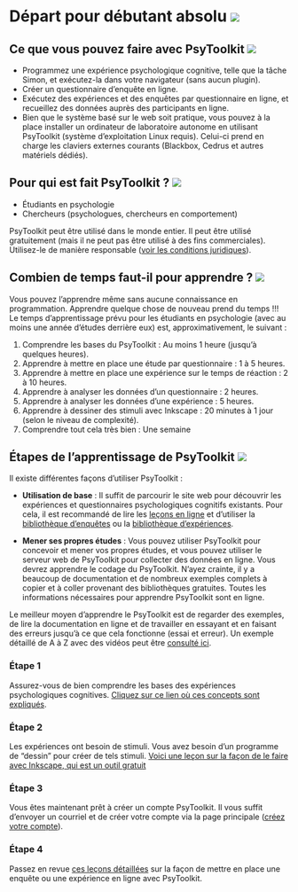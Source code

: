 # Départ pour débutant absolu [![](img/ukflag.png)](https://www.psytoolkit.org/doc3.2.0/absolutebeginners.html){#s3}

## Ce que vous pouvez faire avec PsyToolkit [![](img/ukflag.png)](https://www.psytoolkit.org/doc3.2.0/absolutebeginners.html#_what_type_of_things_you_can_do_with_psytoolkit){#s3-1}

* Programmez une expérience psychologique cognitive, telle que la tâche Simon, et exécutez-la dans votre navigateur (sans aucun plugin).
* Créer un questionnaire d'enquête en ligne.
* Exécutez des expériences et des enquêtes par questionnaire en ligne, et recueillez des données auprès des participants en ligne.
* Bien que le système basé sur le web soit pratique, vous pouvez à la place installer un ordinateur de laboratoire autonome en utilisant PsyToolkit (système d'exploitation Linux requis). Celui-ci prend en charge les claviers externes courants (Blackbox, Cedrus et autres matériels dédiés).

## Pour qui est fait PsyToolkit ? [![](img/ukflag.png)](https://www.psytoolkit.org/doc3.2.0/absolutebeginners.html#_what_type_of_things_you_can_do_with_psytoolkit){#s3-2}

* Étudiants en psychologie
* Chercheurs (psychologues, chercheurs en comportement)

PsyToolkit peut être utilisé dans le monde entier. Il peut être utilisé gratuitement (mais il ne peut pas être utilisé à des fins commerciales). Utilisez-le de manière responsable ([voir les conditions juridiques](#s14)).

## Combien de temps faut-il pour apprendre ? [![](img/ukflag.png)](https://www.psytoolkit.org/lessons/#lessons4){#s3-3}

Vous pouvez l'apprendre même sans aucune connaissance en programmation. Apprendre quelque chose de nouveau prend du temps !!! Le temps d'apprentissage prévu pour les étudiants en psychologie (avec au moins une année d'études derrière eux) est, approximativement, le suivant :

1. Comprendre les bases du PsyToolkit : Au moins 1 heure (jusqu'à quelques heures).
2. Apprendre à mettre en place une étude par questionnaire : 1 à 5 heures.
3. Apprendre à mettre en place une expérience sur le temps de réaction : 2 à 10 heures.
4. Apprendre à analyser les données d'un questionnaire : 2 heures.
5. Apprendre à analyser les données d'une expérience : 5 heures.
6. Apprendre à dessiner des stimuli avec Inkscape : 20 minutes à 1 jour (selon le niveau de complexité).
7. Comprendre tout cela très bien : Une semaine

## Étapes de l'apprentissage de PsyToolkit  [![](img/ukflag.png)](https://www.psytoolkit.org/doc3.2.0/absolutebeginners.html#_steps_of_learning_psytoolkit){#s3-4}

Il existe différentes façons d'utiliser PsyToolkit :

* **Utilisation de base** : Il suffit de parcourir le site web pour découvrir les expériences et questionnaires psychologiques cognitifs existants. Pour cela, il est recommandé de lire les [leçons en ligne](http://www.psytoolkit.org/lessons) et d'utiliser la [bibliothèque d'enquêtes](http://www.psytoolkit.org/survey-library) ou la [bibliothèque d'expériences](http://www.psytoolkit.org/survey-library).

* **Mener ses propres études** : Vous pouvez utiliser PsyToolkit pour concevoir et mener vos propres études, et vous pouvez utiliser le serveur web de PsyToolkit pour collecter des données en ligne. Vous devrez apprendre le codage du PsyToolkit. N'ayez crainte, il y a beaucoup de documentation et de nombreux exemples complets à copier et à coller provenant des bibliothèques gratuites. Toutes les informations nécessaires pour apprendre PsyToolkit sont en ligne.

Le meilleur moyen d'apprendre le PsyToolkit est de regarder des exemples, de lire la documentation en ligne et de travailler en essayant et en faisant des erreurs jusqu'à ce que cela fonctionne (essai et erreur). Un exemple détaillé de A à Z avec des vidéos peut être [consulté ici](#s6).

### Étape 1{-}
Assurez-vous de bien comprendre les bases des expériences psychologiques cognitives. [Cliquez sur ce lien où ces concepts sont expliqués](https://www.psytoolkit.org/lessons/commonterms.html).

### Étape 2{-}
Les expériences ont besoin de stimuli. Vous avez besoin d'un programme de "dessin" pour créer de tels stimuli. [Voici une leçon sur la façon de le faire avec Inkscape, qui est un outil gratuit](https://www.psytoolkit.org/lessons/inkscape.html)

### Étape 3{-}
Vous êtes maintenant prêt à créer un compte PsyToolkit. Il vous suffit d'envoyer un courriel et de créer votre compte via la page principale ([créez votre compte](https://www.psytoolkit.org/c/3.1.0/)).

### Étape 4{-}
Passez en revue [ces leçons détaillées](http://www.psytoolkit.org/lessons/#lessons4) sur la façon de mettre en place une enquête ou une expérience en ligne avec PsyToolkit.
